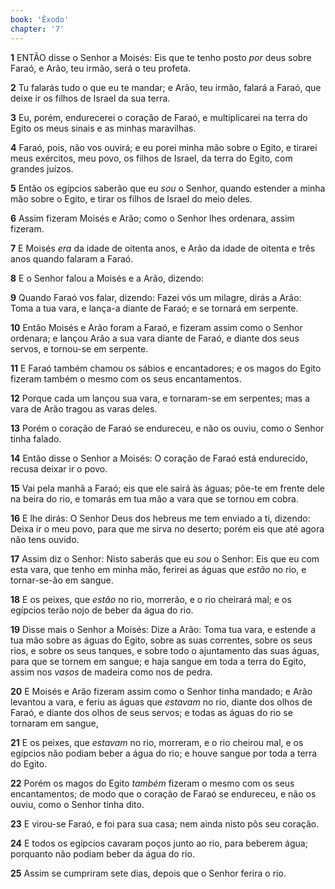 ```yaml
---
book: 'Êxodo'
chapter: '7'
---
```


**1** ENTÃO disse o Senhor a Moisés: Eis que te tenho posto _por_ deus sobre Faraó, e Arão, teu irmão, será o teu profeta.

**2** Tu falarás tudo o que eu te mandar; e Arão, teu irmão, falará a Faraó, que deixe ir os filhos de Israel da sua terra.

**3** Eu, porém, endurecerei o coração de Faraó, e multiplicarei na terra do Egito os meus sinais e as minhas maravilhas.

**4** Faraó, pois, não vos ouvirá; e eu porei minha mão sobre o Egito, e tirarei meus exércitos, meu povo, os filhos de Israel, da terra do Egito, com grandes juízos.

**5** Então os egípcios saberão que eu _sou_ o Senhor, quando estender a minha mão sobre o Egito, e tirar os filhos de Israel do meio deles.

**6** Assim fizeram Moisés e Arão; como o Senhor lhes ordenara, assim fizeram.

**7** E Moisés _era_ da idade de oitenta anos, e Arão da idade de oitenta e três anos quando falaram a Faraó.

**8** E o Senhor falou a Moisés e a Arão, dizendo:

**9** Quando Faraó vos falar, dizendo: Fazei vós um milagre, dirás a Arão: Toma a tua vara, e lança-a diante de Faraó; e se tornará em serpente.

**10** Então Moisés e Arão foram a Faraó, e fizeram assim como o Senhor ordenara; e lançou Arão a sua vara diante de Faraó, e diante dos seus servos, e tornou-se em serpente.

**11** E Faraó também chamou os sábios e encantadores; e os magos do Egito fizeram também o mesmo com os seus encantamentos.

**12** Porque cada um lançou sua vara, e tornaram-se em serpentes; mas a vara de Arão tragou as varas deles.

**13** Porém o coração de Faraó se endureceu, e não os ouviu, como o Senhor tinha falado.

**14** Então disse o Senhor a Moisés: O coração de Faraó está endurecido, recusa deixar ir o povo.

**15** Vai pela manhã a Faraó; eis que ele sairá às águas; põe-te em frente dele na beira do rio, e tomarás em tua mão a vara que se tornou em cobra.

**16** E lhe dirás: O Senhor Deus dos hebreus me tem enviado a ti, dizendo: Deixa ir o meu povo, para que me sirva no deserto; porém eis que até agora não tens ouvido.

**17** Assim diz o Senhor: Nisto saberás que eu _sou_ o Senhor: Eis que eu com esta vara, que tenho em minha mão, ferirei as águas que _estão_ no rio, e tornar-se-ão em sangue.

**18** E os peixes, que _estão_ no rio, morrerão, e o rio cheirará mal; e os egípcios terão nojo de beber da água do rio.

**19** Disse mais o Senhor a Moisés: Dize a Arão: Toma tua vara, e estende a tua mão sobre as águas do Egito, sobre as suas correntes, sobre os seus rios, e sobre os seus tanques, e sobre todo o ajuntamento das suas águas, para que se tornem em sangue; e haja sangue em toda a terra do Egito, assim nos _vasos_ de madeira como nos de pedra.

**20** E Moisés e Arão fizeram assim como o Senhor tinha mandado; e Arão levantou a vara, e feriu as águas que _estavam_ no rio, diante dos olhos de Faraó, e diante dos olhos de seus servos; e todas as águas do rio se tornaram em sangue,

**21** E os peixes, que _estavam_ no rio, morreram, e o rio cheirou mal, e os egípcios não podiam beber a água do rio; e houve sangue por toda a terra do Egito.

**22** Porém os magos do Egito _também_ fizeram o mesmo com os seus encantamentos; de modo que o coração de Faraó se endureceu, e não os ouviu, como o Senhor tinha dito.

**23** E virou-se Faraó, e foi para sua casa; nem ainda nisto pôs seu coração.

**24** E todos os egípcios cavaram poços junto ao rio, para beberem água; porquanto não podiam beber da água do rio.

**25** Assim se cumpriram sete dias, depois que o Senhor ferira o rio.
